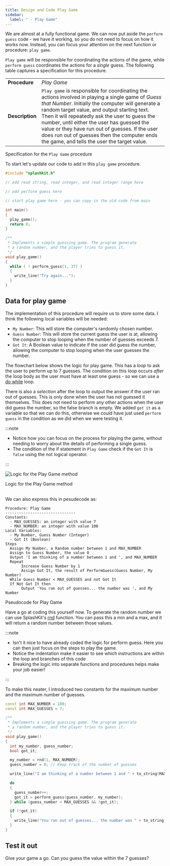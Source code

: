 ```yaml
---
title: Design and Code Play Game
sidebar:
  label: " - Play Game"
---
```


We are almost at a fully functional game. We can now put aside the `perform guess` code - we have it working, so you do not need to focus on how it works now. Instead, you can focus your attention on the next function or procedure: `play game`.

`Play game` will be responsible for coordinating the actions of the game, while `perform guess` coordinates the actions for a *single* guess. The following table captures a specification for this procedure.

|   |   |
|---|---|
| **Procedure** | *Play Game* |
| **Description** | `Play game` is responsible for coordinating the actions involved in playing a single game of *Guess that Number*. Initially the computer will generate a random target value, and output starting text. Then it will repeatedly ask the user to guess the number, until either the user has guessed the value or they have run out of guesses. If the user does run out of guesses then the computer ends the game, and tells the user the target value. |

<div class="caption">Specification for the <code>Play Game</code> procedure</div>

To start let's update our code to add in this `play game` procedure.

```cpp
#include "splashkit.h"

// add read string, read integer, and read integer range here

// add perform guess here

// start play game here - you can copy in the old code from main

int main()
{
  play_game();
  return 0;
}
```

<Accordion>
  <AccordionItem
    header="Start of play game"
  >

```cpp
/**
 * Implements a simple guessing game. The program generate
 * a random number, and the player tries to guess it.
 */
void play_game()
{
  while ( ! perform_guess(1, 37) )
  {
    write_line("Try again...");
  }
}
```

  </AccordionItem>
</Accordion>

## Data for play game

The implementation of this procedure will require us to store some data. I think the following local variables will be needed:

- `My Number`: This will store the computer's randomly chosen number.
- `Guess Number`: This will store the current guess the user is at, allowing the computer to stop looping when the number of guesses exceeds 7.
- `Got It`: A Boolean value to indicate if the user did guess the number, allowing the computer to stop looping when the user guesses the number.

The flowchart below shows the logic for play game. This has a *loop* to ask the user to perform up to 7 guesses. The condition on this loop occurs *after* the loop body as the user must have at least one guess - so we can use a [do while](/book/part-1-instructions/3-control-flow/1-concepts/04-2-do-while) loop.

There is also a *selection* after the loop to output the answer if the user ran out of guesses. This is only done when the user has not guessed it themselves. This does not need to perform any other actions when the user did guess the number, so the false branch is empty. We added `got it` as a variable so that we can do this, otherwise we could have just used `perform guess` in the condition as we did when we were testing it.

:::note

- Notice how you can focus on the process for playing the game, without needing to worry about the details of performing a single guess.
- The condition of the if statement in `Play Game` check if the `Got It` is `false` using the not logical operator.

:::

![Logic for the Play Game method](./images/guess-that-number-play-game-logic.png)
<div class="caption">Logic for the Play Game method</div><br/>

We can also express this in pesudecode as:

```text
Procedure: Play Game
-------------------------------
Constants:
  - MAX_GUESSES: an integer with value 7
  - MAX_NUMBER: an integer with value 100
Local Variables:
  - My Number, Guess Number (Integer)
  - Got It (Boolean)
Steps
  Assign My Number, a Random number between 1 and MAX_NUMBER
  Assign to Guess Number, the value 0
  Output 'I am thinking of a number between 1 and ', and MAX_NUMBER
  Repeat
       Increase Guess Number by 1
       Assign Got It, the result of PerformGuess(Guess Number, My Number)
  While Guess Number < MAX_GUESSES and not Got It
  If Not Got It then
       Output 'You ran out of guesses... the number was ', and My Number
```

<div class="caption">Pseudocode for Play Game</div>

Have a go at coding this yourself now. To generate the random number we can use SplashKit's [rnd](https://splashkit.io/api/utilities/#rnd-1) function. You can pass this a min and a max, and it will return a random number between those values.

:::note

- Isn't it nice to have already coded the logic for perform guess. Here you can then just focus on the steps to play the game.
- Notice the indentation make it easier to see which instructions are within the loop and branches of this code
- Breaking the logic into separate functions and procedures helps make your job easier!

:::

<Accordion>
  <AccordionItem
    header="Play game code"
  >

To make this neater, I introduced two constants for the maximum number and the maximum number of guesses.

```cpp
const int MAX_NUMBER = 100;
const int MAX_GUESSES = 7;

/**
 * Implements a simple guessing game. The program generate
 * a random number, and the player tries to guess it.
 */
void play_game()
{
  int my_number, guess_number;
  bool got_it;

  my_number = rnd(1, MAX_NUMBER);
  guess_number = 0; // Keep track of the number of guesses

  write_line("I am thinking of a number between 1 and " + to_string(MAX_NUMBER) + "\n");

  do
  {
    guess_number++;
    got_it = perform_guess(guess_number, my_number);
  } while (guess_number < MAX_GUESSES && !got_it);

  if (!got_it)
  {
    write_line("You ran out of guesses... the number was " + to_string(my_number) + "\n");
  }
}
```

  </AccordionItem>
</Accordion>

## Test it out

Give your game a go. Can you guess the value within the 7 guesses?

